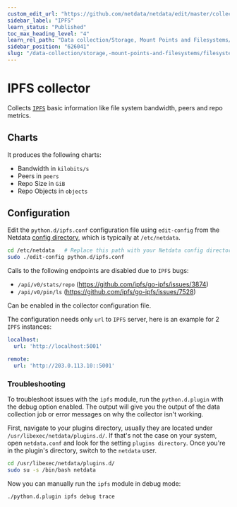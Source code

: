 ```yaml
---
custom_edit_url: "https://github.com/netdata/netdata/edit/master/collectors/python.d.plugin/ipfs/README.md"
sidebar_label: "IPFS"
learn_status: "Published"
toc_max_heading_level: "4"
learn_rel_path: "Data collection/Storage, Mount Points and Filesystems/Filesystems"
sidebar_position: "626041"
slug: "/data-collection/storage,-mount-points-and-filesystems/filesystems/ipfs"
---
```



# IPFS collector

Collects [`IPFS`](https://ipfs.io) basic information like file system bandwidth, peers and repo metrics.

## Charts

It produces the following charts:

-   Bandwidth in `kilobits/s`
-   Peers in `peers`
-   Repo Size in `GiB`
-   Repo Objects in `objects`

## Configuration

Edit the `python.d/ipfs.conf` configuration file using `edit-config` from the Netdata [config
directory](/docs/typical-netdata-agent-configurations/configuration), which is typically at `/etc/netdata`.

```bash
cd /etc/netdata   # Replace this path with your Netdata config directory, if different
sudo ./edit-config python.d/ipfs.conf
```



Calls to the following endpoints are disabled due to `IPFS` bugs:

-   `/api/v0/stats/repo` (https://github.com/ipfs/go-ipfs/issues/3874)
-   `/api/v0/pin/ls` (https://github.com/ipfs/go-ipfs/issues/7528)

Can be enabled in the collector configuration file.

The configuration needs only `url` to `IPFS` server, here is an example for 2 `IPFS` instances:

```yaml
localhost:
  url: 'http://localhost:5001'

remote:
  url: 'http://203.0.113.10::5001'
```




### Troubleshooting

To troubleshoot issues with the `ipfs` module, run the `python.d.plugin` with the debug option enabled. The 
output will give you the output of the data collection job or error messages on why the collector isn't working.

First, navigate to your plugins directory, usually they are located under `/usr/libexec/netdata/plugins.d/`. If that's 
not the case on your system, open `netdata.conf` and look for the setting `plugins directory`. Once you're in the 
plugin's directory, switch to the `netdata` user.

```bash
cd /usr/libexec/netdata/plugins.d/
sudo su -s /bin/bash netdata
```

Now you can manually run the `ipfs` module in debug mode:

```bash
./python.d.plugin ipfs debug trace
```

